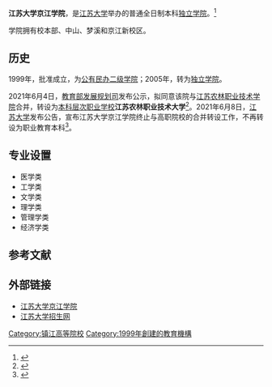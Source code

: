 {{高校
| name = 江苏大学京江学院
| image =
| logo =
| motto =
| rector =
| type = [[独立学院|独立学院]]
| established =1999年
| location = [[中华人民共和国|中华人民共和国]][[江苏省|江苏省]][[镇江市|镇江市]]
| students = 10000人
| staff =
| campus =
| address = 校本部:<br />镇江市学府路301号<br />梦溪校区（已弃用）:<br />镇江市梦溪园巷30号<br />中山校区（已弃用）：<br />镇江市中山西路63号<br />京江校区：<br />镇江市长香西大道537号
| telephone = 0511-88780120
| area =
| sports =
| website = http://jjxy.ujs.edu.cn
}}
'''江苏大学京江学院'''，是[[江苏大学|江苏大学]]举办的普通全日制本科[[独立学院|独立学院]]。<ref>{{Cite web |url=http://gkcx.eol.cn/htm/schoolInfo/schoolInfo1437.htm |title=江苏大学京江学院：学校简介 |access-date=2010-09-25 |archive-date=2019-11-29 |archive-url=https://web.archive.org/web/20191129115831/https://gkcx.eol.cn/htm/schoolInfo/schoolInfo1437.htm |dead-url=yes }}</ref>

学院拥有校本部、中山、梦溪和京江新校区。

== 历史 ==
1999年，批准成立，为[[公有民办二级学院|公有民办二级学院]]；2005年，转为[[独立学院|独立学院]]。

{{Main|江浙地方反独立学院改制运动}}
2021年6月4日，[[教育部发展规划司|教育部发展规划司]]发布公示，拟同意该院与[[江苏农林职业技术学院|江苏农林职业技术学院]]合并，转设为[[职业技术学院|本科层次职业学校]]'''江苏农林职业技术大学'''<ref name="报道0604A">{{cite web |author1=教育部发展规划司 |title=关于拟同意设置有关高等学校的公示 |url=http://www.moe.gov.cn/jyb_xxgk/s5743/s5745/A03/202106/t20210604_535617.html |website=中华人民共和国教育部 |accessdate=2021-06-05 |archive-date=2021-06-11 |archive-url=https://web.archive.org/web/20210611080456/http://www.moe.gov.cn/jyb_xxgk/s5743/s5745/A03/202106/t20210604_535617.html |dead-url=no }}</ref>。2021年6月8日，[[江苏大学|江苏大学]]发布公告，宣布江苏大学京江学院终止与高职院校的合并转设工作，不再转设为职业教育本科<ref name="报道0608A">{{cite web |author1=中国教育在线 |title=江苏5所高校发布公告：终止独立学院与高职院校合并转设 |url=https://news.eol.cn/dongtai/202106/t20210608_2119809.shtml |website=中国教育在线 |accessdate=2021-06-08 |archive-date=2021-06-08 |archive-url=https://web.archive.org/web/20210608124803/https://news.eol.cn/dongtai/202106/t20210608_2119809.shtml |dead-url=no }}</ref>。

== 专业设置 ==
*医学类
*工学类
*文学类
*理学类
*管理学类
*经济学类
== 参考文献 ==
{{reflist}}
== 外部链接 ==
* [http://jjxy.ujs.edu.cn 江苏大学京江学院] {{Wayback|url=http://jjxy.ujs.edu.cn/ |date=20210125191020 }}
* [http://zb.ujs.edu.cn 江苏大学招生网] {{Wayback|url=http://zb.ujs.edu.cn/ |date=20210116081937 }}
{{Univ-stub}}

{{江苏高等院校}}
{{独立学院}}

[[Category:镇江高等院校|Category:镇江高等院校]]
[[Category:1999年創建的教育機構|Category:1999年創建的教育機構]]